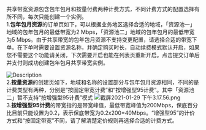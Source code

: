 共享带宽资源包含包年包月和按量付费两种计费方式，不同计费方式的配置选择有所不同，每次只能创建一个实例。
<br>
1.**包年包月资源**的订单页如下，可以根据业务地区选择合适的地域，「资源池一」地域的包年包月的最低带宽为2 Mbps，「资源池二」地域的包年包月的最低带宽为5 Mbps。由于共享带宽的包年包月资源不支持变更配置，请选择合适的带宽下单。在下单时需要设置资源名称，并确定购买时长，自动续费模式默认开启，如果您不需要这个功能请关闭，下次需要开启也能在列表页重新开启。点击提交订单后并支付则成功创建包年包月共享带宽实例。
 

![Description](https://dn-odum9helk.qbox.me/FgHQvv1yBLjPHdZNrW2ee-eG_iU6)
<br>
2.**按量资源**的创建页如下，地域和名称的设置部分与包年包月资源相同，不同的是计费类型有两种，分别是“按固定带宽计费”和“按增强型95计费”。其中「资源池二」暂不支持“按增强型95计费”模式
![截屏2021-01-29 下午3.17.56.png](https://dn-odum9helk.qbox.me/Frf71fZjthO1fykOIWdKxOx6SzHN)
<br>
3.**按增强型95计费**的带宽指的是带宽峰值，最低带宽峰值为200Mbps，保底百分比目前只能设置为0.2，表示保底带宽为0.2x200=40Mbps。“增强型95”的计价方式和“按固定带宽”不同，请了解清楚定价规则再选择合适的计费方式。
